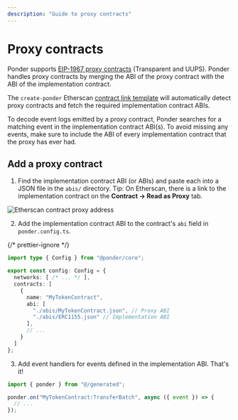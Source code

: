 ```yaml
---
description: "Guide to proxy contracts"
---
```



# Proxy contracts

Ponder supports [EIP-1967 proxy contracts](https://docs.openzeppelin.com/contracts/4.x/api/proxy) (Transparent and UUPS). Ponder handles proxy contracts by merging the ABI of the proxy contract with the ABI of the implementation contract.

The `create-ponder` Etherscan [contract link template](/api-reference/create-ponder#etherscan-contract-link) will automatically detect proxy contracts and fetch the required implementation contract ABIs.

<Callout type="info">
  To decode event logs emitted by a proxy contract, Ponder searches for a
  matching event in the implementation contract ABI(s). To avoid missing any
  events, make sure to include the ABI of every implementation contract that the
  proxy has ever had.
</Callout>

## Add a proxy contract

1. Find the implementation contract ABI (or ABIs) and paste each into a JSON file in the `abis/` directory. Tip: On Etherscan, there is a link to the implementation contract on the **Contract
   → Read as Proxy** tab.

![Etherscan contract proxy address](/etherscan-proxy-contract.png)

2. Add the implementation contract ABI to the contract's `abi` field in `ponder.config.ts`.

{/* prettier-ignore */}
```ts filename="ponder.config.ts"
import type { Config } from "@ponder/core";

export const config: Config = {
  networks: [ /* ... */ ],
  contracts: [
    {
      name: "MyTokenContract",
      abi: [
        "./abis/MyTokenContract.json", // Proxy ABI
        "./abis/ERC1155.json" // Implementation ABI
      ],
      // ...
    }
  ]
};
```

3. Add event handlers for events defined in the implementation ABI. That's it!

```ts filename="src/index.ts"
import { ponder } from "@/generated";

ponder.on("MyTokenContract:TransferBatch", async ({ event }) => {
  // ...
});
```
